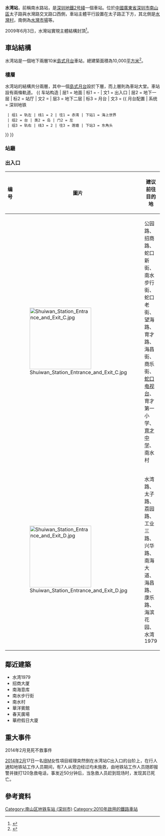 {{noteTA
|G1=Transport
}}
{{Infobox station
|name=水湾
|eng_name=Shuiwan
|livery=#87CEEB
|namecolour=white
|linecolour={{深圳地铁色彩|2}}
|image=Shuiwan Station Platform.jpg
|address={{CHN}}[[廣東省|廣東省]][[深圳市|深圳市]][[南山區_(深圳市)|南山區]]太子路與水灣路交叉路口西側
|coordinates={{coord|22|29|18|N|113|55|11|E|display=it|type:railwaystation}}
|map=
|colour={{colorbox|#87CEEB}} 藍色
|line={{深圳地鐵|2|sl}}
|hours=
|opened=2010年12月28日
|services= {{Adjacent stations|system=Shenzhen Metro |line1=2|left1=海上世界|right1=東角頭}}
|structure=地下車站
|platformtype=1個[[島式月台|島式月台]]
|platform=2
|exits=2
|route_map = {{Routemap|inline=yes|legend=no|map=
\\\\utSTRf!~MFADEg\utSTRg!~MFADEg~~{{RoutemapRoute|Licon=U|{{站|东角头}}}}
\\\\utSTR+BSl\utSTR+BSr!~num2r
\\\\utSTR+BSl!~num1l\utSTR+BSr~~'''B2'''
\\\\utSTRf!~MFADEf\utSTRg!~MFADEf~~{{RoutemapRoute|Licon=D|{{站|海上世界}}}}
}}}}
'''水湾站'''，前稱南水路站，是[[深圳地鐵|深圳地鐵]][[深圳地鐵2号綫|2号綫]]一個車站。位於[[中華人民共和國|中國]][[廣東省|廣東省]][[深圳市|深圳市]][[南山區_(深圳市)|南山區]]太子路與水灣路交叉路口西側，車站主體平行設置在太子路正下方，其北側是[[水灣村|水灣村]]，南側為[[水灣市場|水灣市場]]等。

2009年6月3日，水灣站實現主體結構封頂<ref>{{cite news|url=http://szsb.sznews.com/html/2009-06/03/content_645999.htm|title=地铁２号线水湾站主体结构封顶|archive-url=https://web.archive.org/web/20160106164221/http://szsb.sznews.com/html/2009-06/03/content_645999.htm|archive-date=2016-01-06|newspaper=深圳商報}}</ref>。

==車站結構==
水湾站是一個地下兩層10米[[島式月台|島式月台]]車站，總建築面積為10,000[[平方米|平方米]]<ref>{{cite web|url=http://www.szmc.net/02constuction/pop.jsp?infoID=326|title=2号线(蛇口线)站点简介|archive-url=https://web.archive.org/web/20100206214946/http://www.szmc.net/02constuction/pop.jsp?infoID=326|archive-date=2010-02-06|publisher=[[深圳地鐵|深圳地鐵]]}}</ref>。
===樓層===
水湾站的結構共分兩層，其中一個[[島式月台|島式月台]]設於下層，而上層則為車站大堂。車站設有兩條軌道。
{{ 车站构造
| 层1 = 地面 | 标1 = -
| 文1 = 出入口
| 层2 = 地下一层 | 标2 = 站厅
| 文2 = {{spml|站厅|售票机}}
| 层3 = 地下二层 | 标3 = 月台
| 文3 = {{ 月台配置 | 系统 = 深圳地铁
  | 组1 = 轨左 | 线1 = 2 | 往1 = 赤湾 | 下站1 = 海上世界
  | 组2 = 台 | 类2 = 岛 | 门2 = 左
  | 组3 = 轨右 | 线3 = 2 | 往3 = 莲塘 | 下站3 = 东角头
}}
}}

===站廳===
{{gallery
| File:Shuiwan Station Concourse.jpg | 站廳
| File:Shuiwan Station Painting.jpg | 站廳壁畫
}}
===出入口===
{| class="wikitable"
|-
! 编号 !! 圖片 !! 建议前往目的地
|-
| {{港鐵出口|C}} || [[File:Shuiwan_Station_Entrance_and_Exit_C.jpg|200px]] || 公园路、招商路、蛇口新街、南水步行街、蛇口老街、望海路、育才路、海昌街、商乐街、[[蛇口电视台|蛇口电视台]]、育才第一小学、[[育才中学|育才中学]]、南水村
|-
| {{港鐵出口|D}} || [[File:Shuiwan_Station_Entrance_and_Exit_D.jpg|200px]] || 水湾路、太子路、荔园路、工业三路、兴华路、南海大道、海昌路、康乐路、海滨花园、水湾1979
|}

==鄰近建築==
*水湾1979
*招商大厦
*南海意库
*南水步行街
*南水村
*華洋賓館
*春天廣場
*華府假日大廈

==重大事件==
;2014年2月見死不救事件
[[2014年2月|2014年2月]]17日一名[[IBM|IBM]]女性項目經理突然倒在水湾站C出入口的台阶上，在行人通知地铁站工作人员期间，有7人从旁边经过均未施救，由地铁站工作人员随即报警并拨打120急救电话，事发近50分钟后，当急救人员赶到现场时，发现其已死亡。

==參考資料==
{{Reflist}}
{{深圳地鐵2號線}}
{{深圳地鐵車站列表|SZM}}

[[Category:南山区地铁车站_(深圳市)|Category:南山区地铁车站 (深圳市)]]
[[Category:2010年啟用的鐵路車站|Category:2010年啟用的鐵路車站]]